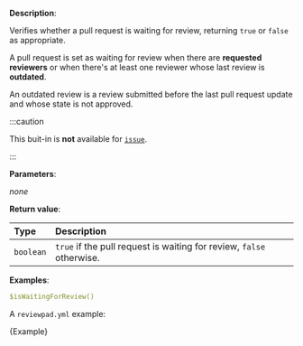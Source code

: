 
**Description**:

Verifies whether a pull request is waiting for review, returning `true` or `false` as appropriate.

A pull request is set as waiting for review when there are **requested reviewers** or when there's at least one reviewer whose last review is **outdated**.

An outdated review is a review submitted before the last pull request update and whose state is not approved.

:::caution

This buit-in is **not** available for [`issue`](/guides/syntax#workflow).

:::

**Parameters**:

_none_

**Return value**:

| Type      | Description                                                          |
| :-------- | :------------------------------------------------------------------- |
| `boolean` | `true` if the pull request is waiting for review, `false` otherwise. |

**Examples**:

```yml
$isWaitingForReview()
```

A `reviewpad.yml` example:

<CodeBlock language="yml" title="reviewpad.yml">{Example}</CodeBlock>
